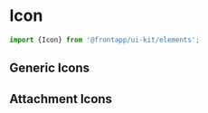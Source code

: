 
<Meta title="Elements/Icon" />

# Icon

```typescript
import {Icon} from '@frontapp/ui-kit/elements';
```

## Generic Icons

<IconGallery>
  <IconItem name="Archive">
    <IconExample name="Archive" />
  </IconItem>
  <IconItem name="ArchiveFilled">
    <IconExample name="ArchiveFilled" />
  </IconItem>
  <IconItem name="Assign">
    <IconExample name="Assign" />
  </IconItem>
  <IconItem name="AssignFilled">
    <IconExample name="AssignFilled" />
  </IconItem>
  <IconItem name="Calendar">
    <IconExample name="Calendar" />
  </IconItem>
  <IconItem name="CalendarFilled">
    <IconExample name="CalendarFilled" />
  </IconItem>
  <IconItem name="CheckmarkBox">
    <IconExample name="CheckmarkBox" />
  </IconItem>
  <IconItem name="CheckmarkCircle">
    <IconExample name="CheckmarkCircle" />
  </IconItem>
  <IconItem name="CheckmarkCircleEmpty">
    <IconExample name="CheckmarkCircleEmpty" />
  </IconItem>
  <IconItem name="Checkmark">
    <IconExample name="Checkmark" />
  </IconItem>
  <IconItem name="ChevronDown">
    <IconExample name="ChevronDown" />
  </IconItem>
  <IconItem name="ChevronLeft">
    <IconExample name="ChevronLeft" />
  </IconItem>
  <IconItem name="ChevronRight">
    <IconExample name="ChevronRight" />
  </IconItem>
  <IconItem name="ChevronUp">
    <IconExample name="ChevronUp" />
  </IconItem>
  <IconItem name="Close">
    <IconExample name="Close" />
  </IconItem>
  <IconItem name="Copy">
    <IconExample name="Copy" />
  </IconItem>
  <IconItem name="Edit">
    <IconExample name="Edit" />
  </IconItem>
  <IconItem name="EditFilled">
    <IconExample name="EditFilled" />
  </IconItem>
  <IconItem name="Export">
    <IconExample name="Export" />
  </IconItem>
  <IconItem name="ExternalLink">
    <IconExample name="ExternalLink" />
  </IconItem>
  <IconItem name="Gear">
    <IconExample name="Gear" />
  </IconItem>
  <IconItem name="GearFilled">
    <IconExample name="GearFilled" />
  </IconItem>
  <IconItem name="Import">
    <IconExample name="Import" />
  </IconItem>
  <IconItem name="Info">
    <IconExample name="Info" />
  </IconItem>
  <IconItem name="InfoFilled">
    <IconExample name="InfoFilled" />
  </IconItem>
  <IconItem name="Minus">
    <IconExample name="Minus" />
  </IconItem>
  <IconItem name="EllipsisHorizontal">
    <IconExample name="EllipsisHorizontal" />
  </IconItem>
  <IconItem name="EllipsisVertical">
    <IconExample name="EllipsisVertical" />
  </IconItem>
  <IconItem name="Plus">
    <IconExample name="Plus" />
  </IconItem>
  <IconItem name="NewContact">
    <IconExample name="NewContact" />
  </IconItem>
  <IconItem name="Participant">
    <IconExample name="Participant" />
  </IconItem>
  <IconItem name="ParticipantFilled">
    <IconExample name="ParticipantFilled" />
  </IconItem>
  <IconItem name="PlusCircle">
    <IconExample name="PlusCircle" />
  </IconItem>
  <IconItem name="Preferences">
    <IconExample name="Preferences" />
  </IconItem>
  <IconItem name="Search">
    <IconExample name="Search" />
  </IconItem>
  <IconItem name="Star">
    <IconExample name="Star" />
  </IconItem>
  <IconItem name="StarFilled">
    <IconExample name="StarFilled" />
  </IconItem>
  <IconItem name="Trash">
    <IconExample name="Trash" />
  </IconItem>
  <IconItem name="TrashFilled">
    <IconExample name="TrashFilled" />
  </IconItem>
</IconGallery>

## Attachment Icons

<IconGallery>
  <IconItem name="AttachmentArchive">
    <IconExample name="AttachmentArchive" />
  </IconItem>
  <IconItem name="AttachmentCalendar">
    <IconExample name="AttachmentCalendar" />
  </IconItem>
  <IconItem name="AttachmentCode">
    <IconExample name="AttachmentCode" />
  </IconItem>
  <IconItem name="AttachmentExcel">
    <IconExample name="AttachmentExcel" />
  </IconItem>
  <IconItem name="AttachmentGeneric">
    <IconExample name="AttachmentGeneric" />
  </IconItem>
  <IconItem name="AttachmentImage">
    <IconExample name="AttachmentImage" />
  </IconItem>
  <IconItem name="AttachmentMusic">
    <IconExample name="AttachmentMusic" />
  </IconItem>
  <IconItem name="AttachmentPdf">
    <IconExample name="AttachmentPdf" />
  </IconItem>
  <IconItem name="AttachmentPowerpoint">
    <IconExample name="AttachmentPowerpoint" />
  </IconItem>
  <IconItem name="AttachmentVideo">
    <IconExample name="AttachmentVideo" />
  </IconItem>
  <IconItem name="AttachmentWord">
    <IconExample name="AttachmentWord" />
  </IconItem>
</IconGallery>